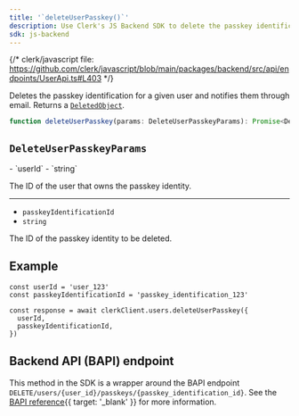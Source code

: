```yaml
---
title: '`deleteUserPasskey()`'
description: Use Clerk's JS Backend SDK to delete the passkey identification for a given user.
sdk: js-backend
---
```


{/* clerk/javascript file: https://github.com/clerk/javascript/blob/main/packages/backend/src/api/endpoints/UserApi.ts#L403 */}

Deletes the passkey identification for a given user and notifies them through email. Returns a [`DeletedObject`](/docs/references/javascript/types/deleted-object).

```ts
function deleteUserPasskey(params: DeleteUserPasskeyParams): Promise<DeletedObject>
```

## `DeleteUserPasskeyParams`

<Properties>
  - `userId`
  - `string`

  The ID of the user that owns the passkey identity.

  ---

  - `passkeyIdentificationId`
  - `string`

  The ID of the passkey identity to be deleted.
</Properties>

## Example

<Include src="_partials/backend/usage" />

```tsx
const userId = 'user_123'
const passkeyIdentificationId = 'passkey_identification_123'

const response = await clerkClient.users.deleteUserPasskey({
  userId,
  passkeyIdentificationId,
})
```

## Backend API (BAPI) endpoint

This method in the SDK is a wrapper around the BAPI endpoint `DELETE/users/{user_id}/passkeys/{passkey_identification_id}`. See the [BAPI reference](/docs/reference/backend-api/tag/users/delete/users/%7Buser_id%7D/passkeys/%7Bpasskey_identification_id%7D){{ target: '_blank' }} for more information.
